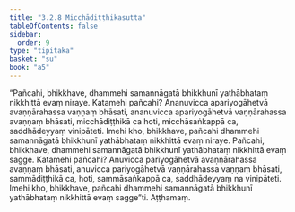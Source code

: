 ```yaml
---
title: "3.2.8 Micchādiṭṭhikasutta"
tableOfContents: false
sidebar:
  order: 9
type: "tipitaka"
basket: "su"
book: "a5"
---
```



<DynamicBreadcrumb />

<Division number="118" book="a5" bookNo="16" page="124">

<Paragraph number="688" book="a5">
“Pañcahi, bhikkhave, dhammehi samannāgatā bhikkhunī yathābhataṃ nikkhittā evaṃ niraye. Katamehi pañcahi? Ananuvicca apariyogāhetvā avaṇṇārahassa vaṇṇaṃ bhāsati, ananuvicca apariyogāhetvā vaṇṇārahassa avaṇṇaṃ bhāsati, micchādiṭṭhikā ca hoti, micchāsaṅkappā ca, saddhādeyyaṃ vinipāteti. Imehi kho, bhikkhave, pañcahi dhammehi samannāgatā bhikkhunī yathābhataṃ nikkhittā evaṃ niraye.
</Paragraph>

<Paragraph number="689" book="a5">
Pañcahi, bhikkhave, dhammehi samannāgatā bhikkhunī yathābhataṃ nikkhittā evaṃ sagge. Katamehi pañcahi? Anuvicca pariyogāhetvā avaṇṇārahassa avaṇṇaṃ bhāsati, anuvicca pariyogāhetvā vaṇṇārahassa vaṇṇaṃ bhāsati, sammādiṭṭhikā ca, hoti, sammāsaṅkappā ca, saddhādeyyaṃ na vinipāteti. Imehi kho, bhikkhave, pañcahi dhammehi samannāgatā bhikkhunī yathābhataṃ nikkhittā evaṃ sagge”ti.

</Paragraph>
</Division>

<Paragraph number="690" type="center" book="a5">
Aṭṭhamaṃ.
</Paragraph>